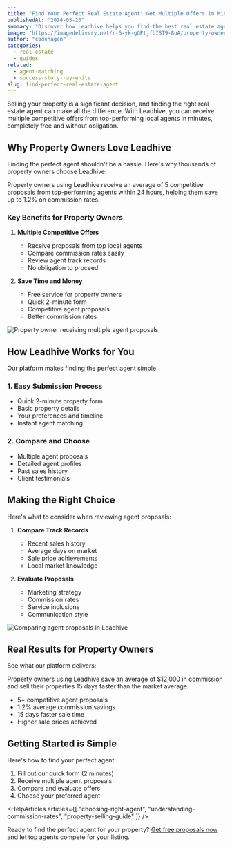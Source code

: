 ```yaml
---
title: "Find Your Perfect Real Estate Agent: Get Multiple Offers in Minutes"
publishedAt: "2024-03-20"
summary: "Discover how Leadhive helps you find the best real estate agent for your property by receiving multiple competitive offers from top-performing local agents."
image: "https://imagedelivery.net/r-6-yk-gGPtjfbIST9-8uA/property-owner-guide/public"
author: "codehagen"
categories:
  - real-estate
  - guides
related:
  - agent-matching
  - success-story-ray-white
slug: find-perfect-real-estate-agent
---
```


Selling your property is a significant decision, and finding the right real estate agent can make all the difference. With Leadhive, you can receive multiple competitive offers from top-performing local agents in minutes, completely free and without obligation.

## Why Property Owners Love Leadhive

Finding the perfect agent shouldn't be a hassle. Here's why thousands of property owners choose Leadhive:

<Note variant="info">
Property owners using Leadhive receive an average of 5 competitive proposals from top-performing agents within 24 hours, helping them save up to 1.2% on commission rates.
</Note>

### Key Benefits for Property Owners

1. **Multiple Competitive Offers**
   - Receive proposals from top local agents
   - Compare commission rates easily
   - Review agent track records
   - No obligation to proceed

2. **Save Time and Money**
   - Free service for property owners
   - Quick 2-minute form
   - Competitive agent proposals
   - Better commission rates

<Image
  alt="Property owner receiving multiple agent proposals"
  src="https://imagedelivery.net/r-6-yk-gGPtjfbIST9-8uA/property-owner-dashboard/public"
  width={1200}
  height={675}
/>

## How Leadhive Works for You

Our platform makes finding the perfect agent simple:

### 1. Easy Submission Process
- Quick 2-minute property form
- Basic property details
- Your preferences and timeline
- Instant agent matching

### 2. Compare and Choose
- Multiple agent proposals
- Detailed agent profiles
- Past sales history
- Client testimonials

<Quote
  author="Emma Thompson"
  authorSrc="https://imagedelivery.net/r-6-yk-gGPtjfbIST9-8uA/property-owner-profile/public"
  title="Property Owner"
  company="Brisbane"
  companySrc="https://imagedelivery.net/r-6-yk-gGPtjfbIST9-8uA/brisbane-icon/public"
  text="I received 6 competitive offers from top agents within hours. Leadhive made it so easy to compare and choose the best agent for my property. I saved thousands on commission!"
/>

## Making the Right Choice

Here's what to consider when reviewing agent proposals:

1. **Compare Track Records**
   - Recent sales history
   - Average days on market
   - Sale price achievements
   - Local market knowledge

2. **Evaluate Proposals**
   - Marketing strategy
   - Commission rates
   - Service inclusions
   - Communication style

<Image
  alt="Comparing agent proposals in Leadhive"
  src="https://imagedelivery.net/r-6-yk-gGPtjfbIST9-8uA/compare-proposals/public"
  width={1200}
  height={675}
/>

## Real Results for Property Owners

See what our platform delivers:

<Note variant="success">
Property owners using Leadhive save an average of $12,000 in commission and sell their properties 15 days faster than the market average.
</Note>

- 5+ competitive agent proposals
- 1.2% average commission savings
- 15 days faster sale time
- Higher sale prices achieved

## Getting Started is Simple

Here's how to find your perfect agent:

1. Fill out our quick form (2 minutes)
2. Receive multiple agent proposals
3. Compare and evaluate offers
4. Choose your preferred agent

<HelpArticles
  articles={[
    "choosing-right-agent",
    "understanding-commission-rates",
    "property-selling-guide"
  ]}
/>

Ready to find the perfect agent for your property? [Get free proposals now](/) and let top agents compete for your listing. 